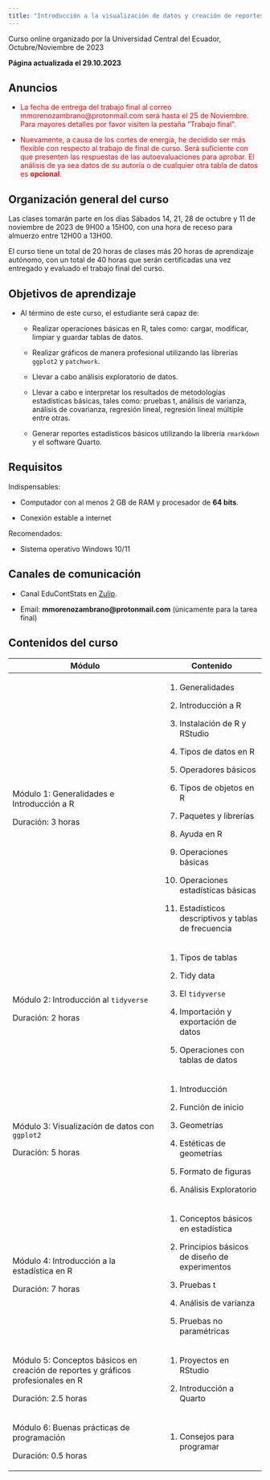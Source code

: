 ---
title: "Introducción a la visualización de datos y creación de reportes en R"
---

Curso online organizado por la Universidad Central del Ecuador, Octubre/Noviembre de 2023

**Página actualizada el 29.10.2023**

## Anuncios

-   [La fecha de entrega del trabajo final al correo mmorenozambrano@protonmail.com será hasta el 25 de Noviembre. Para mayores detalles por favor visiten la pestaña "Trabajo final".]{style="color:red;"}

-   [Nuevamente, a causa de los cortes de energía, he decidido ser más flexible con respecto al trabajo de final de curso. Será suficiente con que presenten las respuestas de las autoevaluaciones para aprobar. El análisis de ya sea datos de su autoría o de cualquier otra tabla de datos es **opcional**.]{style="color:red;"}

## Organización general del curso

Las clases tomarán parte en los días Sábados 14, 21, 28 de octubre y 11 de noviembre de 2023 de 9H00 a 15H00, con una hora de receso para almuerzo entre 12H00 a 13H00.

El curso tiene un total de 20 horas de clases más 20 horas de aprendizaje autónomo, con un total de 40 horas que serán certificadas una vez entregado y evaluado el trabajo final del curso.

## Objetivos de aprendizaje

-   Al término de este curso, el estudiante será capaz de:

    -   Realizar operaciones básicas en R, tales como: cargar, modificar, limpiar y guardar tablas de datos.

    -   Realizar gráficos de manera profesional utilizando las librerías `ggplot2` y `patchwork`.

    -   Llevar a cabo análisis exploratorio de datos.

    -   Llevar a cabo e interpretar los resultados de metodologías estadísticas básicas, tales como: pruebas t, análisis de varianza, análisis de covarianza, regresión lineal, regresión lineal múltiple entre otras.

    -   Generar reportes estadísticos básicos utilizando la librería `rmarkdown` y el software Quarto.

## Requisitos

Indispensables:

-   Computador con al menos 2 GB de RAM y procesador de **64 bits**.

-   Conexión estable a internet

Recomendados:

-   Sistema operativo Windows 10/11

## Canales de comunicación

-   Canal EduContStats en [Zulip](https://educontstats.zulipchat.com){target="_blank"}.

-   Email: **mmorenozambrano\@protonmail.com** (únicamente para la tarea final)

## Contenidos del curso

+-----------------------------------------------------------------------------------+------------------------------------------------------+
| Módulo                                                                            | Contenido                                            |
+===================================================================================+======================================================+
| Módulo 1: Generalidades e Introducción a R                                        | 1.  Generalidades                                    |
|                                                                                   |                                                      |
| Duración: 3 horas                                                                 | 2.  Introducción a R                                 |
|                                                                                   |                                                      |
|                                                                                   | 3.  Instalación de R y RStudio                       |
|                                                                                   |                                                      |
|                                                                                   | 4.  Tipos de datos en R                              |
|                                                                                   |                                                      |
|                                                                                   | 5.  Operadores básicos                               |
|                                                                                   |                                                      |
|                                                                                   | 6.  Tipos de objetos en R                            |
|                                                                                   |                                                      |
|                                                                                   | 7.  Paquetes y librerías                             |
|                                                                                   |                                                      |
|                                                                                   | 8.  Ayuda en R                                       |
|                                                                                   |                                                      |
|                                                                                   | 9.  Operaciones básicas                              |
|                                                                                   |                                                      |
|                                                                                   | 10. Operaciones estadísticas básicas                 |
|                                                                                   |                                                      |
|                                                                                   | 11. Estadísticos descriptivos y tablas de frecuencia |
+-----------------------------------------------------------------------------------+------------------------------------------------------+
| Módulo 2: Introducción al `tidyverse`                                             | 1.  Tipos de tablas                                  |
|                                                                                   |                                                      |
| Duración: 2 horas                                                                 | 2.  Tidy data                                        |
|                                                                                   |                                                      |
|                                                                                   | 3.  El `tidyverse`                                   |
|                                                                                   |                                                      |
|                                                                                   | 4.  Importación y exportación de datos               |
|                                                                                   |                                                      |
|                                                                                   | 5.  Operaciones con tablas de datos                  |
+-----------------------------------------------------------------------------------+------------------------------------------------------+
| Módulo 3: Visualización de datos con `ggplot2`                                    | 1.  Introducción                                     |
|                                                                                   |                                                      |
| Duración: 5 horas                                                                 | 2.  Función de inicio                                |
|                                                                                   |                                                      |
|                                                                                   | 3.  Geometrías                                       |
|                                                                                   |                                                      |
|                                                                                   | 4.  Estéticas de geometrías                          |
|                                                                                   |                                                      |
|                                                                                   | 5.  Formato de figuras                               |
|                                                                                   |                                                      |
|                                                                                   | 6.  Análisis Exploratorio                            |
+-----------------------------------------------------------------------------------+------------------------------------------------------+
| Módulo 4: Introducción a la estadística en R                                      | 1.  Conceptos básicos en estadística                 |
|                                                                                   |                                                      |
| Duración: 7 horas                                                                 | 2.  Principios básicos de diseño de experimentos     |
|                                                                                   |                                                      |
|                                                                                   | 3.  Pruebas t                                        |
|                                                                                   |                                                      |
|                                                                                   | 4.  Análisis de varianza                             |
|                                                                                   |                                                      |
|                                                                                   | 5.  Pruebas no paramétricas                          |
+-----------------------------------------------------------------------------------+------------------------------------------------------+
| Módulo 5: Conceptos básicos en creación de reportes y gráficos profesionales en R | 1.  Proyectos en RStudio                             |
|                                                                                   |                                                      |
| Duración: 2.5 horas                                                               | 2.  Introducción a Quarto                            |
+-----------------------------------------------------------------------------------+------------------------------------------------------+
| Módulo 6: Buenas prácticas de programación                                        | 1.  Consejos para programar                          |
|                                                                                   |                                                      |
| Duración: 0.5 horas                                                               |                                                      |
+-----------------------------------------------------------------------------------+------------------------------------------------------+
